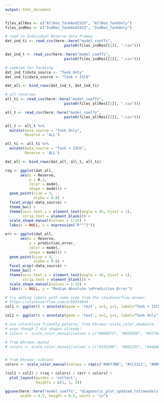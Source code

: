 ```yaml
---
output: html_document
---
```


```r
files_allRes <- c("AllRes_TankAndISCO", "AllRes_TankOnly")
files_indRes <- c("IndRes_TankAndISCO", "IndRes_TankOnly")
```

```r
# read in Individual Reserve data frames
dat_ind_ti <- read_csv(here::here("model_coeffs",
                           paste0(files_indRes[[1]], ".csv")))

dat_ind_t <- read_csv(here::here("model_coeffs",
                           paste0(files_indRes[[2]], ".csv")))

# combine for faceting
dat_ind_t$data_source <- "Tank Only"
dat_ind_ti$data_source <- "Tank + ISCO"

dat_all <- bind_rows(dat_ind_t, dat_ind_ti)
```


```r
# all reserves
all_ti <- read_csv(here::here("model_coeffs",
                           paste0(files_allRes[[1]], ".csv")))

all_t <- read_csv(here::here("model_coeffs",
                           paste0(files_allRes[[2]], ".csv")))
```


```r
all_t <- all_t %>% 
  mutate(data_source = "Tank Only",
         Reserve = 'ALL')

all_ti <- all_ti %>% 
  mutate(data_source = "Tank + ISCO",
         Reserve = 'ALL')

dat_all <- bind_rows(dat_all, all_t, all_ti)
```

```r
rsq <- ggplot(dat_all,
       aes(x = Reserve,
           y = R.2,
           color = model,
           shape = model)) +
  geom_point(size = 3,
             alpha = 0.8) +
  facet_wrap(~data_source) +
  theme_bw() +
  theme(axis.text.x = element_text(angle = 45, hjust = 1),
        strip.text = element_blank()) +
  scale_shape_manual(values = 1:15) +
  labs(x = NULL, y = expression("R"^"2"))

err <- ggplot(dat_all,
       aes(x = Reserve,
           y = prediction_error,
           color = model,
           shape = model)) +
  geom_point(size = 3,
             alpha = 0.8) +
  facet_wrap(~data_source) +
  theme_bw() +
  theme(axis.text.x = element_text(angle = 45, hjust = 1),
        strip.text = element_blank()) +
  scale_shape_manual(values = 1:15) +
  labs(x = NULL, y = "Median Absolute \nPrediction Error")
```


```r
# try adding labels with some code from the stackoverflow answer
# https://stackoverflow.com/a/60354844
col1 <- ggplot() + annotate(geom = 'text', x=1, y=1, label="Tank + ISCO") + theme_void() 

col2 <- ggplot() + annotate(geom = 'text', x=1, y=1, label="Tank Only") + theme_void() 

# use colorblind friendly palette; from khroma::scale_color_okabeito
# even though I did shapes already!
# colors <- scale_color_manual(values = c("#009E73", "#D55E00", "#CC79A7"))

# from khroma::muted
# colors <- scale_color_manual(values = c("#332288", "#882255", "#44AA99"))


# from khroma::vibrant
colors <- scale_color_manual(values = rep(c("#0077BB", "#CC3311", "#009988"), 4))

(col1 + col2) / (rsq + colors) / (err + colors) +
  plot_layout(guides = 'collect',
              heights = c(1, 3, 3))
```

```r
ggsave(here::here("model_coeffs", "diagnostic_plot_updated_lotsamodels.png"),
       width = 8.5, height = 6.5, units = "in")
```

